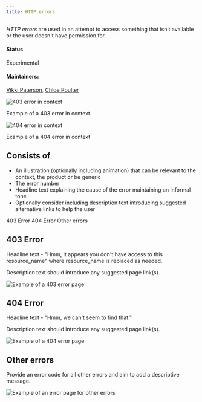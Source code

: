 ```yaml
---
title: HTTP errors
---
```


<PageDescription>

_HTTP errors_ are used in an attempt to access something that isn’t available or the user doesn't have permission for.

</PageDescription>

#### Status

Experimental

#### Maintainers:

[Vikki Paterson](https://github.com/vikkipaterson), [Chloe Poulter](https://github.com/chloepoulterdesign)

![403 error in context](/images/403.png)

<Caption>Example of a 403 error in context</Caption>

![404 error in context](/images/404.png)

<Caption>Example of a 404 error in context</Caption>

## Consists of

- An illustration (optionally including animation) that can be relevant to the context, the product or be generic
- The error number
- Headline text explaining the cause of the error maintaining an informal tone
- Optionally consider including description text introducing suggested alternative links to help the user
<AnchorLinks>
  <AnchorLink>403 Error</AnchorLink>
  <AnchorLink>404 Error</AnchorLink>
  <AnchorLink>Other errors</AnchorLink>
</AnchorLinks>

## 403 Error

Headline text - "Hmm, it appears you don't have access to this resource_name" where resource_name is replaced as needed.

Description text should introduce any suggested page link(s).

<Row>
 <Column colLg={8}>

![Example of a 403 error page](images/1.png)

 </Column>
</Row>

## 404 Error

Headline text - "Hmm, we can't seem to find that."

Description text should introduce any suggested page link(s).

<Row>
 <Column colLg={8}>

![Example of a 404 error page](images/2.png)

 </Column>
</Row>

## Other errors

Provide an error code for all other errors and aim to add a descriptive message.

<Row>
 <Column colLg={8}>

![Example of an error page for other errors](images/3.png)

 </Column>
</Row>

